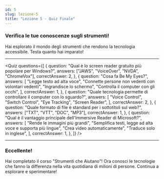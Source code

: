```yaml
---
id: 5
slug: lezione-5
title: "Lezione 5 - Quiz Finale"
---
```


### Verifica le tue conoscenze sugli strumenti!

Hai esplorato il mondo degli strumenti che rendono la tecnologia accessibile. Testa quanto hai imparato!

---

<Quiz
  questions={[
    {
      question: "Qual è lo screen reader gratuito più popolare per Windows?",
      answers: ["JAWS", "VoiceOver", "NVDA", "ChromeVox"],
      correctAnswer: 2,
    },
    {
      question: "Cosa fa Be My Eyes?",
      answers: [
        "Legge testo ad alta voce",
        "Connette persone non vedenti con volontari vedenti",
        "Ingrandisce lo schermo",
        "Controlla il computer con gli occhi",
      ],
      correctAnswer: 1,
    },
    {
      question:
        "Quale tecnologia permette di controllare il computer con lo sguardo?",
      answers: [
        "Voice Control",
        "Switch Control",
        "Eye Tracking",
        "Screen Reader",
      ],
      correctAnswer: 2,
    },
    {
      question: "Quale formato di file è standard per i sottotitoli sul web?",
      answers: ["TXT", "VTT", "DOC", "MP3"],
      correctAnswer: 1,
    },
    {
      question:
        "Qual è il vantaggio principale dell'Immersive Reader di Microsoft?",
      answers: [
        "Rende le immagini più grandi",
        "Semplifica testi, legge ad alta voce e supporta più lingue",
        "Crea video automaticamente",
        "Traduce solo in inglese",
      ],
      correctAnswer: 1,
    },
  ]}
/>

---

### Eccellente!

Hai completato il corso "Strumenti che Aiutano"! Ora conosci le tecnologie che fanno la differenza nella vita quotidiana di milioni di persone. Continua a esplorare e sperimentare!
